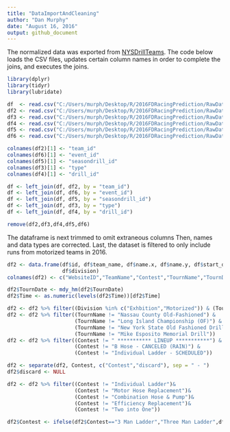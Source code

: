 ```yaml
---
title: "DataImportAndCleaning"
author: "Dan Murphy"
date: "August 16, 2016"
output: github_document
---
```


The normalized data was exported from [NYSDrillTeams](http://www.nysdrillteams.com).  The code below loads the CSV files, updates certain column names in order to complete the joins, and executes the joins.   

```r
library(dplyr)
library(tidyr)
library(lubridate)
```

```r
df  <- read.csv("C:/Users/murph/Desktop/R/2016FDRacingPrediction/RawData/nysdt_events_results.csv")
df2 <- read.csv("C:/Users/murph/Desktop/R/2016FDRacingPrediction/RawData/nysdt_teams.csv")
df3 <- read.csv("C:/Users/murph/Desktop/R/2016FDRacingPrediction/RawData/nysdt_eventtypes.csv")
df4 <- read.csv("C:/Users/murph/Desktop/R/2016FDRacingPrediction/RawData/nysdt_drills.csv")
df5 <- read.csv("C:/Users/murph/Desktop/R/2016FDRacingPrediction/RawData/nysdt_seasons_drills.csv")
df6 <- read.csv("C:/Users/murph/Desktop/R/2016FDRacingPrediction/RawData/nysdt_seasons_events.csv")

colnames(df2)[1] <- "team_id"
colnames(df6)[1] <- "event_id"
colnames(df5)[1] <- "seasondrill_id"
colnames(df3)[1] <- "type"
colnames(df4)[1] <- "drill_id"

df <- left_join(df, df2, by = "team_id")
df <- left_join(df, df6, by = "event_id")
df <- left_join(df, df5, by = "seasondrill_id")
df <- left_join(df, df3, by = "type")
df <- left_join(df, df4, by = "drill_id")

remove(df2,df3,df4,df5,df6)
```

The dataframe is next trimmed to omit extraneous columns  Then, names and data types are corrected.  Last, the dataset is filtered to only include runs from motorized teams in 2016. 

```r
df2 <- data.frame(df$id, df$team_name, df$name.x, df$name.y, df$start_date.y, df$rank,df$performance,    
                  df$division)
colnames(df2) <- c("WebsiteID","TeamName","Contest","TournName","TournDate","Rank","Time","Division")

df2$TournDate <- mdy_hm(df2$TournDate)
df2$Time <- as.numeric(levels(df2$Time))[df2$Time]

df2 <- df2 %>% filter((Division %in% c("Exhbition","Motorized")) & (TournDate > ymd("2016/01/01"))) 
df2 <- df2 %>% filter((TournName != "Nassau County Old-Fashioned") & 
                      (TournName != "Long Island Championship (OF)") & 
                      (TournName != "New York State Old Fashioned Drill")& 
                      (TournName != "Mike Esposito Memorial Drill"))
df2 <- df2 %>% filter((Contest != " *********** LINEUP ***********") & 
                      (Contest != "B Hose - CANCELED (RAIN)") & 
                      (Contest != "Individual Ladder - SCHEDULED"))

df2 <- separate(df2, Contest, c("Contest","discard"), sep = " - ")
df2$discard <- NULL

df2 <- df2 %>% filter((Contest != "Individual Ladder")& 
                      (Contest != "Motor Hose Replacement")& 
                      (Contest != "Combination Hose & Pump")& 
                      (Contest != "Efficiency Replacement")& 
                      (Contest != "Two into One"))

df2$Contest <- ifelse(df2$Contest=="3 Man Ladder","Three Man Ladder",df2$Contest)

```
